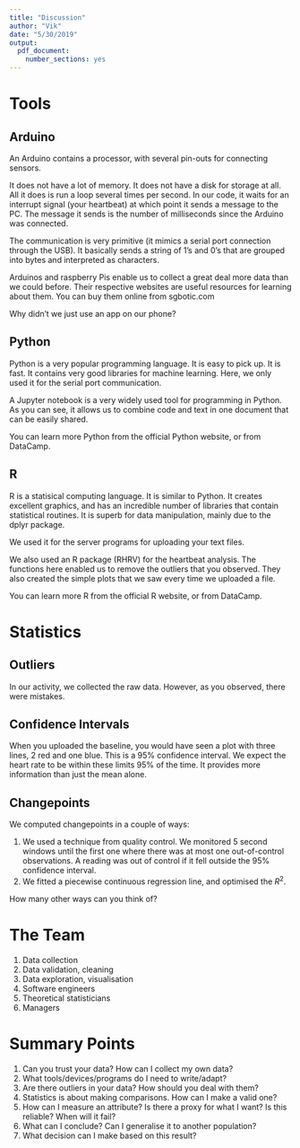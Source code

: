 ```yaml
---
title: "Discussion"
author: "Vik"
date: "5/30/2019"
output: 
  pdf_document: 
    number_sections: yes
---
```


# Tools

## Arduino

An Arduino contains a processor, with several pin-outs for connecting sensors.

It does not have a lot of memory. It does not have a disk for storage at all. 
All it does is run a loop several times per second. In our code, it waits for an 
interrupt signal (your heartbeat) at which point it sends a message to the PC. 
The message it sends is the number of milliseconds since the Arduino was 
connected.

The communication is very primitive (it mimics a serial port connection through
the USB). It basically sends a string of 1's and 0's that are grouped into bytes
and interpreted as characters. 

Arduinos and raspberry Pis enable us to collect a great deal more data than we 
could before. Their respective websites are useful resources for learning about 
them. You can buy them online from sgbotic.com

Why didn't we just use an app on our phone?

## Python

Python is a very popular programming language. It is easy to pick up. It is 
fast. It contains very good libraries for machine learning. Here, we only used 
it for the serial port communication.

A Jupyter notebook is a very widely used tool for programming in Python. As you 
can see, it allows us to combine code and text in one document that can be 
easily shared.

You can learn more Python from the official Python website, or from DataCamp.

## R 

R is a statisical computing language. It is similar to Python. It creates 
excellent graphics, and has an incredible number of libraries that contain
statistical routines. It is superb for data manipulation, mainly due to the 
dplyr package.

We used it for the server programs for uploading your text files.

We also used an R package (RHRV) for the heartbeat analysis. The functions here 
enabled us to remove the outliers that you observed. They also created the 
simple plots that we saw every time we uploaded a file.

You can learn more R from the official R website, or from DataCamp.

# Statistics

## Outliers

In our activity, we collected the raw data. However, as you observed, there were
mistakes. 

## Confidence Intervals

When you uploaded the baseline, you would have seen a plot with three lines, 
2 red and one blue. This is a 95% confidence interval. We expect the heart rate 
to be within these limits 95% of the time. It provides more information than 
just the mean alone.

## Changepoints

We computed changepoints in a couple of ways:

1. We used a technique from quality control. We monitored 5 second windows 
until the first one where there was at most one out-of-control observations. A 
reading was out of control if it fell outside the 95% confidence interval.
2. We fitted a piecewise continuous regression line, and optimised the $R^2$.

How many other ways can you think of?

# The Team

1. Data collection
2. Data validation, cleaning
3. Data exploration, visualisation
4. Software engineers
5. Theoretical statisticians
6. Managers


# Summary Points

1. Can you trust your data? How can I collect my own data?
2. What tools/devices/programs do I need to write/adapt?
3. Are there outliers in your data? How should you deal with them?
4. Statistics is about making comparisons. How can I make a valid one?
5. How can I measure an attribute? Is there a proxy for what I want? Is this 
reliable? When will it fail?
6. What can I conclude? Can I generalise it to another population?
7. What decision can I make based on this result?
